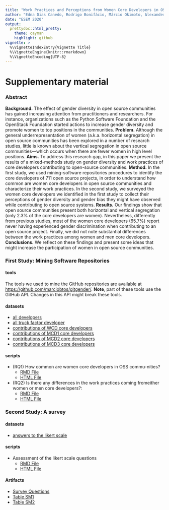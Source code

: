 ```yaml
---
title: "Work Practices and Perceptions from Women Core Developers in OSS Communities"
author: "Edna Dias Canedo, Rodrigo Bonifácio, Márcio Okimoto, Alexander Serebrenik, Gustavo Pinto, and Eduardo Monteiro"
date: "ESEM 2020"
output:
  prettydoc::html_pretty:
    theme: cayman
    highlight: github
vignette: >
  %\VignetteIndexEntry{Vignette Title}
  %\VignetteEngine{knitr::rmarkdown}
  %\VignetteEncoding{UTF-8}
---
```


# Supplementary material

### Abstract 

**Background.** The effect of gender diversity in open source communities has gained increasing attention from practitioners and researchers. For instance, organizations such as the Python Software Foundation and the OpenStack Foundation started actions to increase gender diversity and promote women to top positions in the communities. **Problem.** Although the general underrepresentation of women (a.k.a. horizontal segregation) in open source communities has been explored in a number of research studies, little is known about the vertical segregation in open source communities---which occurs when there are fewer women in high level positions. **Aims.** To address this research gap, in this paper we present the results of a mixed-methods study on gender diversity and work practices of core developers contributing to open-source communities. **Method.** In the first study, we used mining-software repositories procedures to identify the core developers of 711 open source projects, in order to understand how common are women core developers in open source communities and characterize their work practices. In the second study, we surveyed the women core developers we identified in the first study to collect their perceptions of gender diversity and gender bias they might have observed while contributing to open source systems. **Results.** Our findings show that open source communities present both horizontal and vertical segregation (only 2.3% of the core developers are women). Nevertheless, differently from previous studies, most of the women core developers (65.7%) report never having experienced gender discrimination when contributing to an open source project. Finally, we did not note substantial differences between the work practices among women and men core developers. **Conclusions.** We reflect on these findings and present some ideas that might increase the participation of women in open source communities. 


### First Study: Mining Software Repositories 

#### tools 

The tools we used to mine the GitHub repositories are available at [https://github.com/marciobtos/gitgender/](https://github.com/marciobtos/gitgender/). **Note**, part of these tools use the 
GitHub API. Changes in this API might break these tools. 

#### datasets
   * [all developers](./datasets/all_commiters_repo.csv)
   * [all truck factor developer](./datasets/tf.csv)
   * [contributions of WCD core developers](./datasets/commits_female_categorized.csv)
   * [contributions of MCD1 core developers](./datasets/commits_male_s1_categorized.csv)
   * [contributions of MCD2 core developers](./datasets/commits_male_s2_categorized.csv)
   * [contributions of MCD3 core developers](./datasets/commits_male_s3_categorized.csv)
   

#### scripts
   * (RQ1) How common are women core developers in OSS commu-nities?
      * [RMD File](./analysis/RQ1.Rmd)  
      * [HTML File](./analysis/RQ1.html)
   * (RQ2) Is there any differences in the work practices coming fromeither women or men core developers?: 
      * [RMD File](./analysis/RQ2.Rmd) 
      * [HTML File](./analysis/RQ2.html)
   

### Second Study: A survey 

#### datasets 

 * [answers to the likert scale](./datasets/survey-closed-questions.csv)
  
#### scripts

 * Assessment of the likert scale questions
      * [RMD File](./analysis/RQS.Rmd) 
      * [HTML File](./analysis/RQS.html)

#### Artifacts 

   * [Survey Questions](./survey/questions.html)
   * [Table SM1](./survey/tableSM1.html)
   * [Table SM2](./survey/tableSM2.html)
   
